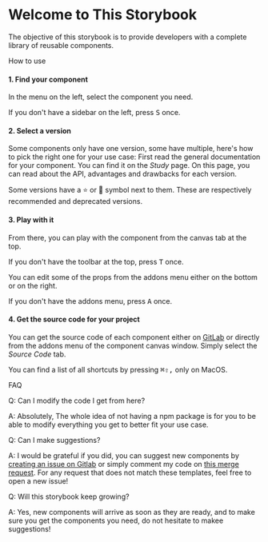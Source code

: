 

<Meta title="Introduction" />

# Welcome to This Storybook

The objective of this storybook is to provide developers with a complete library of reusable components.

<div className="subheading">How to use</div>

<h4>1. Find your component</h4>
<p>
  In the menu on the left, select the component you need.
  <Tip><p>If you don't have a sidebar on the left, press <kbd>S</kbd> once.</p></Tip>
</p>

<h4>2. Select a version</h4>
<p>
  Some components only have one version, some have multiple, here's how to pick the right one for your use case:
  First read the general documentation for your component. You can find it on the <em>Study</em> page.
  On this page, you can read about the API, advantages and drawbacks for each version.
</p>
<p>
  Some versions have a ⭐ or 🚫 symbol next to them. These are respectively recommended and deprecated versions.
</p>

<h4>3. Play with it</h4>
<p>
  From there, you can play with the component from the canvas tab at the top.
  <Tip><p>If you don't have the toolbar at the top, press <kbd>T</kbd> once.</p></Tip>
  You can edit some of the props from the addons menu either on the bottom or on the right.
  <Tip><p>If you don't have the addons menu, press <kbd>A</kbd> once.</p></Tip>
</p>

<h4>4. Get the source code for your project</h4>
<p>
  You can get the source code of each component either on <a href="https://gitlab.com/Mintoo200/test-lib">GitLab</a> or directly from the addons menu of the component canvas window.
  Simply select the <em>Source Code</em> tab.
</p>

<Tip><p>You can find a list of all shortcuts by pressing <kbd>&#8984;</kbd><kbd>&#8679;</kbd><kbd>,</kbd> only on MacOS.</p></Tip>

<div className="subheading">FAQ</div>

Q: Can I modify the code I get from here?

A: Absolutely, The whole idea of not having a npm package is for you to be able to modify everything you get to better fit your use case.

Q: Can I make suggestions?

A: I would be grateful if you did, you can suggest new components by <a href="https://gitlab.com/Mintoo200/test-lib/-/issues/new?issuable_template=component_suggestion">creating an issue on Gitlab</a> or simply comment my code on <a href="https://gitlab.com/Mintoo200/test-lib/-/merge_requests/41">this merge request</a>.
For any request that does not match these templates, feel free to open a new issue!

Q: Will this storybook keep growing?

A: Yes, new components will arrive as soon as they are ready, and to make sure you get the components you need, do not hesitate to makee suggestions!